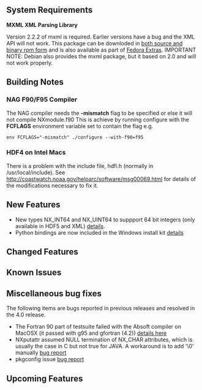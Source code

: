 ==System Requirements==
'''MXML XML Parsing Library'''

Version 2.2.2 of mxml is required. Earlier versions have a bug and the XML API will not work. This package can be downloded in [http://www.easysw.com/~mike/mxml/software.php both source and binary rpm form] and is also available as part of [http://fedoraproject.org/wiki/Extras/UsingExtras Fedora Extras]. IMPORTANT NOTE: Debian also provides the mxml package, but it based on 2.0 and will not work properly.

==Building Notes==
===NAG F90/F95 Compiler===
The NAG compiler needs the '''-mismatch''' flag to be specified or else it will not compile NXmodule.f90 This is achieve by running configure with the '''FCFLAGS''' environment variable set to contain the flag e.g.
<pre>
env FCFLAGS="-mismatch" ./configure --with-f90=f95
</pre>
===HDF4 on Intel Macs===
There is a problem with the include file, hdfi.h (normally in /usr/local/include).  See http://coastwatch.noaa.gov/helparc/software/msg00069.html for details of the modifications necessary to fix it.

==New Features==
* New types NX_INT64 and NX_UINT64 to suppport 64 bit integers (only available in HDF5 and XML) [http://trac.nexusformat.org/code/ticket/87 details].
* Python bindings are now included in the Windows install kit [http://trac.nexusformat.org/code/ticket/86 details]

==Changed Features==

==Known Issues==

==Miscellaneous bug fixes==
The following items are bugs reported in previous releases and resolved in
the 4.0 release.
* The Fortran 90 part of testsuite failed with the Absoft compiler on MacOSX (it passed with g95 and gfortran (4.2)) [http://trac.nexusformat.org/code/ticket/68 details here]
* NXputattr assumed NULL termination of NX_CHAR attributes, which is usually the case in C but not true for JAVA. A workaround is to add '\0' manually [http://trac.nexusformat.org/code/ticket/83 bug report]
* pkgconfig issue [http://trac.nexusformat.org/code/ticket/84 bug report]

==Upcoming Features==